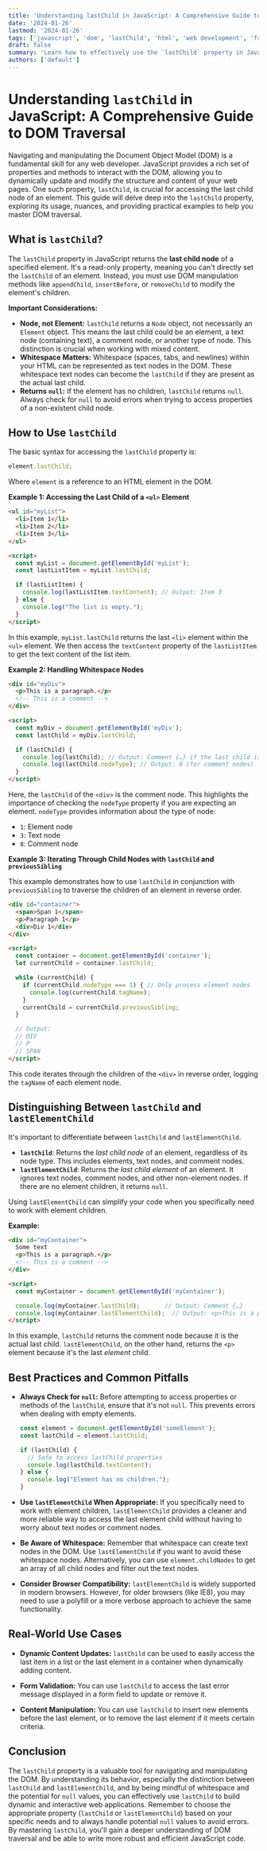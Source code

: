 ```yaml
---
title: 'Understanding lastChild in JavaScript: A Comprehensive Guide to DOM Traversal'
date: '2024-01-26'
lastmod: '2024-01-26'
tags: ['javascript', 'dom', 'lastChild', 'html', 'web development', 'frontend']
draft: false
summary: 'Learn how to effectively use the `lastChild` property in JavaScript to navigate and manipulate the Document Object Model (DOM). This comprehensive guide provides detailed explanations, practical examples, and best practices for using `lastChild` in your web development projects.'
authors: ['default']
---
```


# Understanding `lastChild` in JavaScript: A Comprehensive Guide to DOM Traversal

Navigating and manipulating the Document Object Model (DOM) is a fundamental skill for any web developer. JavaScript provides a rich set of properties and methods to interact with the DOM, allowing you to dynamically update and modify the structure and content of your web pages.  One such property, `lastChild`, is crucial for accessing the last child node of an element. This guide will delve deep into the `lastChild` property, exploring its usage, nuances, and providing practical examples to help you master DOM traversal.

## What is `lastChild`?

The `lastChild` property in JavaScript returns the **last child node** of a specified element.  It's a read-only property, meaning you can't directly set the `lastChild` of an element. Instead, you must use DOM manipulation methods like `appendChild`, `insertBefore`, or `removeChild` to modify the element's children.

**Important Considerations:**

*   **Node, not Element:**  `lastChild` returns a `Node` object, not necessarily an `Element` object.  This means the last child could be an element, a text node (containing text), a comment node, or another type of node. This distinction is crucial when working with mixed content.
*   **Whitespace Matters:**  Whitespace (spaces, tabs, and newlines) within your HTML can be represented as text nodes in the DOM. These whitespace text nodes can become the `lastChild` if they are present as the actual last child.
*   **Returns `null`:** If the element has no children, `lastChild` returns `null`.  Always check for `null` to avoid errors when trying to access properties of a non-existent child node.

## How to Use `lastChild`

The basic syntax for accessing the `lastChild` property is:

```javascript
element.lastChild;
```

Where `element` is a reference to an HTML element in the DOM.

**Example 1: Accessing the Last Child of a `<ul>` Element**

```html
<ul id="myList">
  <li>Item 1</li>
  <li>Item 2</li>
  <li>Item 3</li>
</ul>

<script>
  const myList = document.getElementById('myList');
  const lastListItem = myList.lastChild;

  if (lastListItem) {
    console.log(lastListItem.textContent); // Output: Item 3
  } else {
    console.log("The list is empty.");
  }
</script>
```

In this example, `myList.lastChild` returns the last `<li>` element within the `<ul>` element. We then access the `textContent` property of the `lastListItem` to get the text content of the list item.

**Example 2: Handling Whitespace Nodes**

```html
<div id="myDiv">
  <p>This is a paragraph.</p>
  <!-- This is a comment -->
</div>

<script>
  const myDiv = document.getElementById('myDiv');
  const lastChild = myDiv.lastChild;

  if (lastChild) {
    console.log(lastChild); // Output: Comment {…} if the last child is indeed the comment.
    console.log(lastChild.nodeType); // Output: 8 (for comment nodes)
  }
</script>
```

Here, the `lastChild` of the `<div>` is the comment node. This highlights the importance of checking the `nodeType` property if you are expecting an element.  `nodeType` provides information about the type of node:

*   `1`: Element node
*   `3`: Text node
*   `8`: Comment node

**Example 3:  Iterating Through Child Nodes with `lastChild` and `previousSibling`**

This example demonstrates how to use `lastChild` in conjunction with `previousSibling` to traverse the children of an element in reverse order.

```html
<div id="container">
  <span>Span 1</span>
  <p>Paragraph 1</p>
  <div>Div 1</div>
</div>

<script>
  const container = document.getElementById('container');
  let currentChild = container.lastChild;

  while (currentChild) {
    if (currentChild.nodeType === 1) { // Only process element nodes
      console.log(currentChild.tagName);
    }
    currentChild = currentChild.previousSibling;
  }

  // Output:
  // DIV
  // P
  // SPAN
</script>
```

This code iterates through the children of the `<div>` in reverse order, logging the `tagName` of each element node.

## Distinguishing Between `lastChild` and `lastElementChild`

It's important to differentiate between `lastChild` and `lastElementChild`.

*   **`lastChild`**:  Returns the *last child node* of an element, regardless of its node type.  This includes elements, text nodes, and comment nodes.
*   **`lastElementChild`**: Returns the *last child element* of an element. It ignores text nodes, comment nodes, and other non-element nodes.  If there are no element children, it returns `null`.

Using `lastElementChild` can simplify your code when you specifically need to work with element children.

**Example:**

```html
<div id="myContainer">
  Some text
  <p>This is a paragraph.</p>
  <!-- This is a comment -->
</div>

<script>
  const myContainer = document.getElementById('myContainer');

  console.log(myContainer.lastChild);       // Output: Comment {…}
  console.log(myContainer.lastElementChild);  // Output: <p>This is a paragraph.</p>
</script>
```

In this example, `lastChild` returns the comment node because it is the actual last child.  `lastElementChild`, on the other hand, returns the `<p>` element because it's the last *element* child.

## Best Practices and Common Pitfalls

*   **Always Check for `null`:**  Before attempting to access properties or methods of the `lastChild`, ensure that it's not `null`.  This prevents errors when dealing with empty elements.

    ```javascript
    const element = document.getElementById('someElement');
    const lastChild = element.lastChild;

    if (lastChild) {
      // Safe to access lastChild properties
      console.log(lastChild.textContent);
    } else {
      console.log("Element has no children.");
    }
    ```

*   **Use `lastElementChild` When Appropriate:**  If you specifically need to work with element children, `lastElementChild` provides a cleaner and more reliable way to access the last element child without having to worry about text nodes or comment nodes.

*   **Be Aware of Whitespace:**  Remember that whitespace can create text nodes in the DOM.  Use `lastElementChild` if you want to avoid these whitespace nodes. Alternatively, you can use `element.childNodes` to get an array of all child nodes and filter out the text nodes.

*   **Consider Browser Compatibility:** `lastElementChild` is widely supported in modern browsers. However, for older browsers (like IE8), you may need to use a polyfill or a more verbose approach to achieve the same functionality.

## Real-World Use Cases

*   **Dynamic Content Updates:**  `lastChild` can be used to easily access the last item in a list or the last element in a container when dynamically adding content.

*   **Form Validation:**  You can use `lastChild` to access the last error message displayed in a form field to update or remove it.

*   **Content Manipulation:**  You can use `lastChild` to insert new elements before the last element, or to remove the last element if it meets certain criteria.

## Conclusion

The `lastChild` property is a valuable tool for navigating and manipulating the DOM. By understanding its behavior, especially the distinction between `lastChild` and `lastElementChild`, and by being mindful of whitespace and the potential for `null` values, you can effectively use `lastChild` to build dynamic and interactive web applications.  Remember to choose the appropriate property (`lastChild` or `lastElementChild`) based on your specific needs and to always handle potential `null` values to avoid errors. By mastering `lastChild`, you'll gain a deeper understanding of DOM traversal and be able to write more robust and efficient JavaScript code.